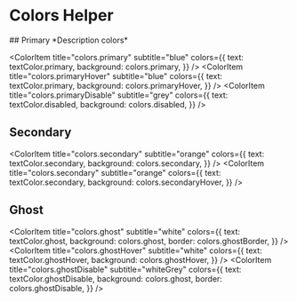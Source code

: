 
<Meta title="Colors" />

# Colors Helper

<ColorPalette>
  ## Primary
  *Description colors*

  <ColorItem title="colors.primary" subtitle="blue" colors={{
    text: textColor.primary,
    background: colors.primary,
  }} />
  <ColorItem title="colors.primaryHover" subtitle="blue" colors={{
    text: textColor.primary,
    background: colors.primaryHover,
  }} />
  <ColorItem title="colors.primaryDisable" subtitle="grey" colors={{
    text: textColor.disabled,
    background: colors.disabled,
  }} />
  ## Secondary
  <ColorItem title="colors.secondary" subtitle="orange" colors={{
    text: textColor.secondary,
    background: colors.secondary,
  }} />
  <ColorItem title="colors.secondary" subtitle="orange" colors={{
    text: textColor.secondary,
    background: colors.secondaryHover,
  }} />
  ## Ghost
  <ColorItem title="colors.ghost" subtitle="white" colors={{
    text: textColor.ghost,
    background: colors.ghost,
    border: colors.ghostBorder,
  }} />
  <ColorItem title="colors.ghostHover" subtitle="white" colors={{
    text: textColor.ghostHover,
    background: colors.ghostHover,
  }} />
  <ColorItem title="colors.ghostDisable" subtitle="whiteGrey" colors={{
    text: textColor.ghostDisable,
    background: colors.ghost,
    border: colors.ghostDisable,
  }} />
</ColorPalette>

